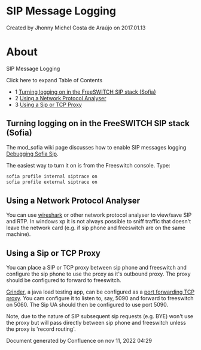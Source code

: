 
# SIP Message Logging 

 Created by  Jhonny Michel Costa de Araújo on 2017.01.13

# About

SIP Message Logging

Click here to expand Table of Contents

* 1 [Turning logging on in the FreeSWITCH SIP stack (Sofia)](#turning-logging-on-in-the-freeswitch-sip-stack-sofia)
* 2 [Using a Network Protocol Analyser](#using-a-network-protocol-analyser)
* 3 [Using a Sip or TCP Proxy](#using-a-sip-or-tcp-proxy)

## Turning logging on in the FreeSWITCH SIP stack (Sofia)

The mod\_sofia wiki page discusses how to enable SIP messages logging [Debugging Sofia Sip](https://wiki.freeswitch.org/wiki/Sofia#Debugging%5FSofia-SIP "Sofia").

The easiest way to turn it on is from the Freeswitch console. Type:

```xml
sofia profile internal siptrace on
sofia profile external siptrace on
```

## Using a Network Protocol Analyser

You can use [wireshark](http://www.wireshark.org/) or other network protocol analyser to view/save SIP and RTP. In windows xp it is not always possible to sniff traffic that doesn't leave the network card (e.g. if sip phone and freeswitch are on the same machine).

## Using a Sip or TCP Proxy

You can place a SIP or TCP proxy between sip phone and freeswitch and configure the sip phone to use the proxy as it's outbound proxy. The proxy should be configured to forward to freeswitch.

[Grinder](http://grinder.sourceforge.net/), a java load testing app, can be configured as a [port forwarding TCP proxy](http://grinder.sourceforge.net/g3/tcpproxy.html#port-forwarding-mode). You cam configure it to listen to, say, 5090 and forward to freeswitch on 5060\. The Sip UA should then be configured to use port 5090.

Note, due to the nature of SIP subsequent sip requests (e.g. BYE) won't use the proxy but will pass directly between sip phone and freeswitch unless the proxy is 'record routing'.

Document generated by Confluence on nov 11, 2022 04:29
